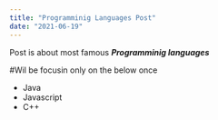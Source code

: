 ```yaml
---
title: "Programminig Languages Post"
date: "2021-06-19"
---
```


Post is about most famous ***Programminig languages***

#Wil be focusin only on the below once

* Java
* Javascript
* C++